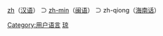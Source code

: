 [[:Category:zh_使用者|zh]]（[[汉语|汉语]]） ⊃ [[:Category:zh-min_使用者|zh-min]]（[[闽语|闽语]]） ⊃ zh-qiong（[[海南话|海南话]]）

{{Babels|zh-qiong|nativename=海南话|zhname=海南话|wikipedia=none}}

[[Category:用户语言|Category:用户语言]]
[[Category:Zh-min_使用者|琼]]